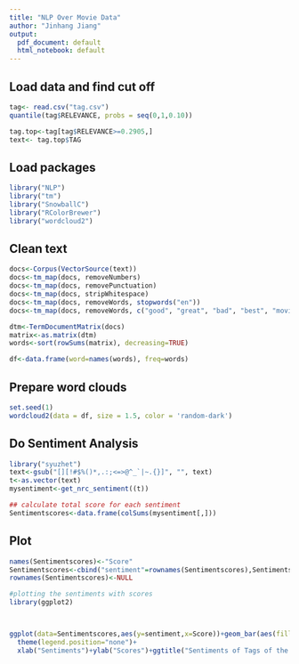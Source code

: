```yaml
---
title: "NLP Over Movie Data"
author: "Jinhang Jiang"
output:
  pdf_document: default
  html_notebook: default
---
```



## Load data and find cut off
```r
tag<- read.csv("tag.csv")
quantile(tag$RELEVANCE, probs = seq(0,1,0.10))

tag.top<-tag[tag$RELEVANCE>=0.2905,]
text<- tag.top$TAG
```

## Load packages
```r
library("NLP")
library("tm")
library("SnowballC")
library("RColorBrewer")
library("wordcloud2")
```
## Clean text
```r
docs<-Corpus(VectorSource(text))
docs<-tm_map(docs, removeNumbers)
docs<-tm_map(docs, removePunctuation)
docs<-tm_map(docs, stripWhitespace)
docs<-tm_map(docs, removeWords, stopwords("en"))
docs<-tm_map(docs, removeWords, c("good", "great", "bad", "best", "movie", "notable","full","based","nudity","oscar", stopwords("english")))
```

```r
dtm<-TermDocumentMatrix(docs)
matrix<-as.matrix(dtm)
words<-sort(rowSums(matrix), decreasing=TRUE)

df<-data.frame(word=names(words), freq=words)
```

## Prepare word clouds
```r
set.seed(1)
wordcloud2(data = df, size = 1.5, color = 'random-dark')

```

## Do Sentiment Analysis
```r
library("syuzhet")
text<-gsub("[][!#$%()*,.:;<=>@^_`|~.{}]", "", text)
t<-as.vector(text)
mysentiment<-get_nrc_sentiment((t))

## calculate total score for each sentiment
Sentimentscores<-data.frame(colSums(mysentiment[,]))
```

## Plot
```r
names(Sentimentscores)<-"Score"
Sentimentscores<-cbind("sentiment"=rownames(Sentimentscores),Sentimentscores)
rownames(Sentimentscores)<-NULL

#plotting the sentiments with scores
library(ggplot2)



ggplot(data=Sentimentscores,aes(y=sentiment,x=Score))+geom_bar(aes(fill=sentiment),stat = "identity")+
  theme(legend.position="none")+
  xlab("Sentiments")+ylab("Scores")+ggtitle("Sentiments of Tags of the Top Rated Movies")
```

